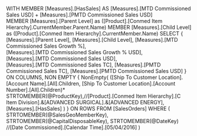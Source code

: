 ﻿WITH
MEMBER [Measures].[HasSales] AS 
	[Measures].[MTD Commissioned Sales USD] + [Measures].[PMTD Commissioned Sales USD]    
MEMBER [Measures].[Parent Level] as
 ([Product].[Conmed Item Hierarchy].CurrentMember.Parent.Name)
MEMBER [Measures].[Child Level] as
 ([Product].[Conmed Item Hierarchy].CurrentMember.Name) 
SELECT
{	
	[Measures].[Parent Level],
	[Measures].[Child Level],
	[Measures].[MTD Commissioned Sales Growth %],	
	[Measures].[MTD Commissioned Sales Growth % USD],	
	[Measures].[MTD Commissioned Sales USD],	
	[Measures].[MTD Commissioned Sales TC],
	[Measures].[PMTD Commissioned Sales TC],
	[Measures].[PMTD Commissioned Sales USD]
} ON COLUMNS,
NON EMPTY
{
    NonEmpty(
		([Ship To Customer Location].[Account Name].[All].Children, [Ship To Customer Location].[Account Number].[All].Children)*	
		STRTOMEMBER(@ProductKey),//[Product].[Conmed Item Hierarchy].[C Item Division].&[ADVANCED SURGICAL].&[ADVANCED ENERGY],		
		[Measures].[HasSales]
		)
} 
ON ROWS
FROM [SalesOrders]
WHERE (
	STRTOMEMBER(@SalesGeoMemberKey),
	STRTOMEMBER(@CapitalDisposableKey),
	STRTOMEMBER(@DateKey) //[Date Commissioned].[Calendar Time].[05/04/2016]
)
